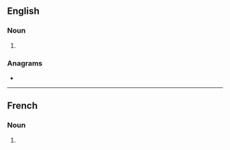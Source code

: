 ==English==

===Noun===
{{head|en|noun form}}

# {{plural of|minaret|lang=en}}

===Anagrams===
* {{anagrams|en|a=aeimnrst|Tremains|antimers|antmires|artemins|instream|raiments|semirant|trimeans}}

----

==French==

===Noun===
{{head|fr|noun plural form|g=m}}

# {{plural of|minaret|lang=fr}}